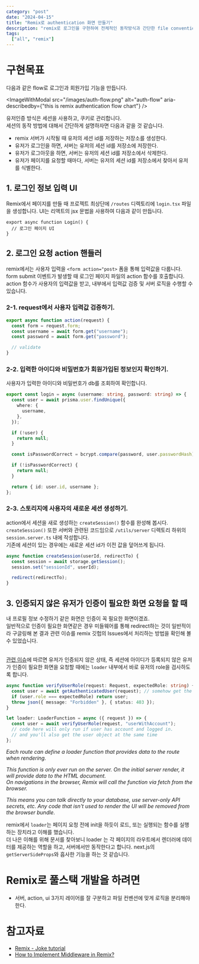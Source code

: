 ```yaml
---
category: "post"
date: "2024-04-15"
title: "Remix로 authentication 화면 만들기"
description: "remix로 로그인을 구현하여 전체적인 동작방식과 간단한 file convention을 알아보았습니다."
tags:
  ["all", "remix"]
---
```


# 구현목표

다음과 같은 flow로 로그인과 회원가입 기능을 만듭니다.<br />

<ImageWithModal src="/images/auth-flow.png" alt="auth-flow" aria-describedby={"this is remix authentication flow chart"} />

유저인증 방식은 세션을 사용하고, 쿠키로 관리합니다.<br/>
세션의 동작 방법에 대해서 간단하게 설명하자면 다음과 같을 것 같습니다.<br/>

- remix 서버가 시작될 때 유저의 세션 id를 저장하는 저장소를 생성한다.
- 유저가 로그인을 하면, 서버는 유저의 세션 id를 저장소에 저장한다.
- 유저가 로그아웃을 하면, 서버는 유저의 세션 id를 저장소에서 삭제한다.
- 유저가 페이지를 요청할 때마다, 서버는 유저의 세션 id를 저장소에서 찾아서 유저를 식별한다.

## 1. 로그인 정보 입력 UI

Remix에서 페이지를 만들 때 프로젝트 최상단에 `/routes` 디렉토리에 `login.tsx` 파일을 생성합니다.
UI는 리액트의 jsx 문법을 사용하여 다음과 같이 만듭니다.

```tsx title="routes/login.tsx"
export async function Login() {
  // 로그인 페이지 UI
}
```

## 2. 로그인 요청 action 핸들러

remix에서는 사용자 입력을 `<form action="post>` 폼을 통해 입력값을 다룹니다.<br />
form submit 이벤트가 발생할 때 로그인 페이지 파일의 action 함수를 호출합니다.<br />
action 함수가 사용자의 입력값을 받고, 내부에서 입력값 검증 및 서버 로직을 수행할 수 있습니다.<br />

### 2-1. request에서 사용자 입력값 검증하기.

```ts title="routes/login.tsx"
export async function action(request) {
  const form = request.form;
  const username = await form.get("username");
  const password = await form.get("password");

  // validate
}
```

### 2-2. 입력한 아이디와 비밀번호가 회원가입된 정보인지 확인하기.

사용자가 입력한 아이디와 비밀번호가 db를 조회하여 확인합니다.

```ts title="utils/session.server.ts"
export const login = async (username: string, password: string) => {
  const user = await prisma.user.findUnique({
    where: {
      username,
    },
  });

  if (!user) {
    return null;
  }

  const isPasswordCorrect = bcrypt.compare(password, user.passwordHash);

  if (!isPasswordCorrect) {
    return null;
  }

  return { id: user.id, username };
};
```

### 2-3. 스토리지에 사용자의 새로운 세션 생성하기.

action에서 세션을 새로 생성하는 `createSession()` 함수를 완성해 봅시다. `createSession()` 또한 서버와 관련된 코드임으로 `/utils/server` 디렉토리 하위의 `session.server.ts` 내에 작성합니다.<br/>
기존에 세션이 있는 경우에는 새로운 세션 id가 이전 값을 덮어쓰게 됩니다.

```ts title="utils/session.server.ts"
async function createSession(userId, redirectTo) {
  const session = await storage.getSession();
  session.set("sessionId", userId);

  redirect(redirectTo);
}
```

## 3. 인증되지 않은 유저가 인증이 필요한 화면 요청을 할 때

내 프로필 정보 수정하기 같은 화면은 인증이 꼭 필요한 화면이겠죠.<br/>
일반적으로 인증이 필요한 화면같은 경우 미들웨어를 통해 redirect하는 것이 일반적이라 구글링해 본 결과 관련 이슈를 remix 깃헙의 Issues에서 처리하는 방법을 확인해 볼 수 있었습니다.<br/><br/>

[관련 이슈](https://github.com/remix-run/remix/discussions/1432)에 따르면 유저가 인증되지 않은 상태, 즉 세션에 아이디가 등록되지 않은 유저가 인증이 필요한 화면을 요청할 때에는 `loader` 내부에서 바로 유저의 role을 검사하도록 합니다.<br />

```ts title="utils/session.server.ts"
async function verifyUserRole(request: Request, expectedRole: string) {
  const user = await getAuthenticatedUser(request); // somehow get the user
  if (user.role === expectedRole) return user;
  throw json({ message: "Forbidden" }, { status: 403 });
}
```

```ts title="routes/profile.tsx"
let loader: LoaderFunction = async ({ request }) => {
  const user = await verifyUserRole(request, "userWithAccount");
  // code here will only run if user has account and logged in.
  // and you'll also get the user object at the same time
};
```

_Each route can define a loader function that provides data to the route when rendering._<br/>

_This function is only ever run on the server. On the initial server render, it will provide data to the HTML document._<br/>
_On navigations in the browser, Remix will call the function via fetch from the browser._<br/>

_This means you can talk directly to your database, use server-only API secrets, etc. Any code that isn't used to render the UI will be removed from the browser bundle._<br/>

remix에서 `loader`는 페이지 요청 전에 init을 하듯이 로드, 또는 실행되는 함수를 실행하는 장치라고 이해를 했습니다.<br/>
더 나은 이해를 위해 문서를 찾아보니 loader 는 각 페이지의 라우트에서 렌더러에 데이터를 제공하는 역할을 하고,
서버에서만 동작한다고 합니다. next.js의 `getServerSideProps`와 흡사한 기능을 하는 것 같습니다.

# Remix로 풀스택 개발을 하려면

- 서버, action, ui 3가지 레이어를 잘 구분하고 파일 컨벤션에 맞게 로직을 분리해야한다.

# 참고자료

- [Remix - Joke tutorial](https://remix.run/docs/en/main/tutorials/jokes#authentication)
- [How to Implement Middleware in Remix?](https://github.com/remix-run/remix/discussions/1432)
